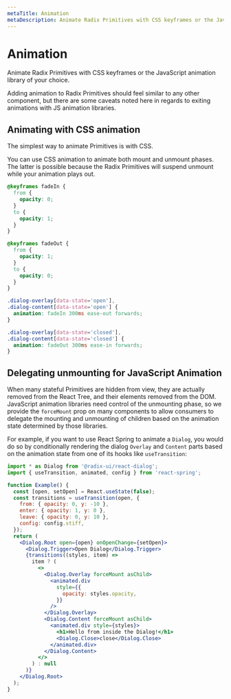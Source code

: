 ```yaml
---
metaTitle: Animation
metaDescription: Animate Radix Primitives with CSS keyframes or the JavaScript animation library of your choice.
---
```


# Animation

<Description>
  Animate Radix Primitives with CSS keyframes or the JavaScript animation
  library of your choice.
</Description>

Adding animation to Radix Primitives should feel similar to any other component, but there are some caveats noted here in regards to exiting animations with JS animation libraries.

## Animating with CSS animation

The simplest way to animate Primitives is with CSS.

You can use CSS animation to animate both mount and unmount phases. The latter is possible because the Radix Primitives will suspend unmount while your animation plays out.

```css
@keyframes fadeIn {
  from {
    opacity: 0;
  }
  to {
    opacity: 1;
  }
}

@keyframes fadeOut {
  from {
    opacity: 1;
  }
  to {
    opacity: 0;
  }
}

.dialog-overlay[data-state='open'],
.dialog-content[data-state='open'] {
  animation: fadeIn 300ms ease-out forwards;
}

.dialog-overlay[data-state='closed'],
.dialog-content[data-state='closed'] {
  animation: fadeOut 300ms ease-in forwards;
}
```

## Delegating unmounting for JavaScript Animation

When many stateful Primitives are hidden from view, they are actually removed from the React Tree, and their elements removed from the DOM. JavaScript animation libraries need control of the unmounting phase, so we provide the `forceMount` prop on many components to allow consumers to delegate the mounting and unmounting of children based on the animation state determined by those libraries.

For example, if you want to use React Spring to animate a `Dialog`, you would do so by conditionally rendering the dialog `Overlay` and `Content` parts based on the animation state from one of its hooks like `useTransition`:

```jsx
import * as Dialog from '@radix-ui/react-dialog';
import { useTransition, animated, config } from 'react-spring';

function Example() {
  const [open, setOpen] = React.useState(false);
  const transitions = useTransition(open, {
    from: { opacity: 0, y: -10 },
    enter: { opacity: 1, y: 0 },
    leave: { opacity: 0, y: 10 },
    config: config.stiff,
  });
  return (
    <Dialog.Root open={open} onOpenChange={setOpen}>
      <Dialog.Trigger>Open Dialog</Dialog.Trigger>
      {transitions((styles, item) =>
        item ? (
          <>
            <Dialog.Overlay forceMount asChild>
              <animated.div
                style={{
                  opacity: styles.opacity,
                }}
              />
            </Dialog.Overlay>
            <Dialog.Content forceMount asChild>
              <animated.div style={styles}>
                <h1>Hello from inside the Dialog!</h1>
                <Dialog.Close>close</Dialog.Close>
              </animated.div>
            </Dialog.Content>
          </>
        ) : null
      )}
    </Dialog.Root>
  );
}
```
